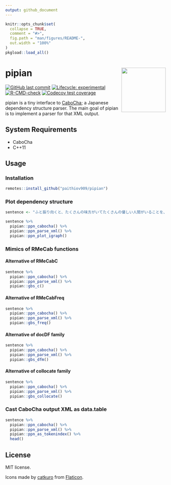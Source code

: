 ```yaml
---
output: github_document
---
```


<!-- README.md is generated from README.Rmd. Please edit that file -->

```r
knitr::opts_chunk$set(
  collapse = TRUE,
  comment = "#>",
  fig.path = "man/figures/README-",
  out.width = "100%"
)
pkgload::load_all()
```

# pipian <a href='https://paithiov909.github.io/pipian'><img src='man/figures/logo.png' align="right" height="139" /></a>

<!-- badges: start -->
[![GitHub last commit](https://img.shields.io/github/last-commit/paithiov909/pipian)](#)
[![Lifecycle: experimental](https://img.shields.io/badge/lifecycle-experimental-orange.svg)](https://www.tidyverse.org/lifecycle/#experimental)
[![R-CMD-check](https://github.com/paithiov909/pipian/actions/workflows/check.yml/badge.svg)](https://github.com/paithiov909/pipian/actions/workflows/check.yml)
[![Codecov test coverage](https://codecov.io/gh/paithiov909/pipian/branch/main/graph/badge.svg)](https://codecov.io/gh/paithiov909/pipian?branch=main)
<!-- badges: end -->

pipian is a tiny interface to [CaboCha](https://taku910.github.io/cabocha/); a Japanese dependency structure parser. The main goal of pipian is to implement a parser for that XML output.

## System Requirements

- CaboCha
- C++11

## Usage

### Installation

``` r
remotes::install_github("paithiov909/pipian")
```

### Plot dependency structure

```r
sentence <- "ふと振り向くと、たくさんの味方がいてたくさんの優しい人間がいることを、わざわざ自分の誕生日が来ないと気付けない自分を奮い立たせながらも、毎日こんな、湖のようななんの引っ掛かりもない、落ちつき倒し、音一つも感じさせない人間でいれる方に憧れを持てたとある25歳の眩しき朝のことでした"

sentence %>% 
  pipian::ppn_cabocha() %>% 
  pipian::ppn_parse_xml() %>% 
  pipian::ppn_plot_igraph()
```

### Mimics of RMeCab functions

#### Alternative of RMeCabC

```r
sentence %>% 
  pipian::ppn_cabocha() %>% 
  pipian::ppn_parse_xml() %>% 
  pipian::gbs_c()
```

#### Alternative of RMeCabFreq

```r
sentence %>% 
  pipian::ppn_cabocha() %>% 
  pipian::ppn_parse_xml() %>% 
  pipian::gbs_freq()
```

#### Alternative of docDF family

```r
sentence %>% 
  pipian::ppn_cabocha() %>% 
  pipian::ppn_parse_xml() %>% 
  pipian::gbs_dfm()
```

#### Alternative of collocate family

```r
sentence %>% 
  pipian::ppn_cabocha() %>% 
  pipian::ppn_parse_xml() %>% 
  pipian::gbs_collocate()
```

### Cast CaboCha output XML as data.table

```r
sentence %>% 
  pipian::ppn_cabocha() %>% 
  pipian::ppn_parse_xml() %>% 
  pipian::ppn_as_tokenindex() %>% 
  head()
```

## License

MIT license.

Icons made by [catkuro](https://www.flaticon.com/authors/catkuro) from [Flaticon](https://www.flaticon.com/).

